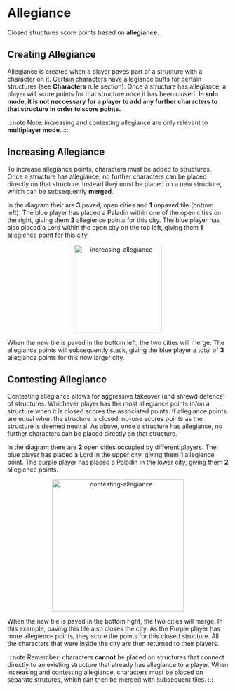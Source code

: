 # Allegiance

Closed structures score points based on **allegiance**.

## Creating Allegiance

Allegiance is created when a player paves part of a structure with a character on it. Certain characters have allegiance buffs for certain structures (see **Characters** rule section). Once a structure has allegiance, a player will score points for that structure once it has been closed. **In solo mode, it is not neccessary for a player to add any further characters to that structure in order to score points.**

:::note
Note: increasing and contesting allegiance are only relevant to **multiplayer mode**.
:::

## Increasing Allegiance

To increase allegiance points, characters must be added to structures. Once a structure has allegiance, no further characters can be placed directly on that structure. Instead they must be placed on a new structure, which can be subsequently **merged**.

In the diagram their are **3** paved, open cities and **1** unpaved tile (bottom left). The blue player has placed a Paladin within one of the open cities on the right, giving them **2** allegience points for this city. The blue player has also placed a Lord within the open city on the top left, giving them **1** allegience point for this city. 

<div align="center">
    <img width="200" src="increasing-allegiance.png" alt="increasing-allegiance" />
</div>

When the new tile is paved in the bottom left, the two cities will merge. The allegiance points will subsequently stack, giving the blue player a total of **3** allegiance points for this now larger city.

## Contesting Allegiance

Contesting allegiance allows for aggressive takeover (and shrewd defence) of structures. Whichever player has the most allegiance points in/on a structure when it is closed scores the associated points. If allegiance points are equal when the structure is closed, no-one scores points as the structure is deemed neutral. As above, once a structure has allegiance, no further characters can be placed directly on that structure.

In the diagram there are **2** open cities occupied by different players. The blue player has placed a Lord in the upper city, giving them **1** allegience point. The purple player has placed a Paladin in the lower city, giving them **2** allegience points.

<div align="center">
    <img width="300" src="contesting-allegiance.png" alt="contesting-allegiance" />
</div>

When the new tile is paved in the bottom right, the two cities will merge. In this example, paving this tile also closes the city. As the Purple player has more allegience points, they score the points for this closed structure. All the characters that were inside the city are then returned to their players. 

:::note
Remember: characters **cannot** be placed on structures that connect directly to an existing structure that already has allegiance to a player. When increasing and contesting allegiance, characters must be placed on separate strutures, which can then be merged with subsequent tiles.
:::
